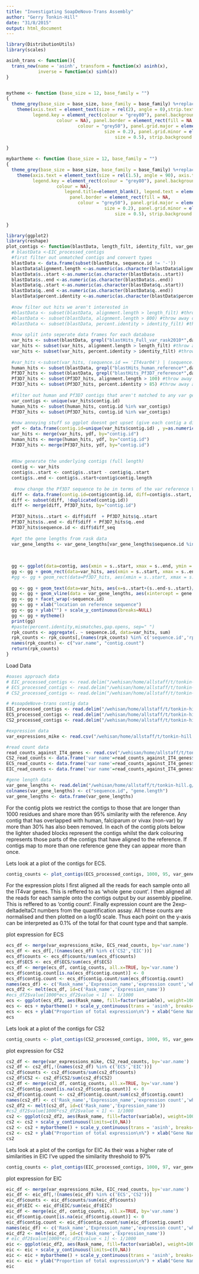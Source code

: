 ```yaml
---
title: "Investigating SoapDeNovo-Trans Assembly"
author: "Gerry Tonkin-Hill"
date: "31/8/2015"
output: html_document
---
```

```r
library(DistributionUtils)
library(scales)

asinh_trans <- function(){
  trans_new(name = 'asinh', transform = function(x) asinh(x), 
            inverse = function(x) sinh(x))
}


mytheme <- function (base_size = 12, base_family = "") 
{
  theme_grey(base_size = base_size, base_family = base_family) %+replace% 
    theme(axis.text = element_text(size = rel(2), angle = 0),strip.text = element_text(size=25), axis.ticks = element_line(colour = "black"), axis.title=element_text(size=27),
          legend.key = element_rect(colour = "grey80"), panel.background = element_rect(fill = "white", 
                   colour = NA), panel.border = element_rect(fill = NA, 
                           colour = "grey50"), panel.grid.major = element_line(colour = "grey90", 
                                     size = 0.2), panel.grid.minor = element_line(colour = "grey98", 
                                         size = 0.5), strip.background = element_rect(fill = "grey80", 
                                                                                                                                                                                                                                                                                colour = "grey50", size = 0.2))
}

mybartheme <- function (base_size = 12, base_family = "") 
{
  theme_grey(base_size = base_size, base_family = base_family) %+replace% 
    theme(axis.text = element_text(size = rel(1.5), angle = 90), axis.ticks = element_line(colour = "black"), axis.title=element_text(size=18),
          legend.key = element_rect(colour = "grey80"), panel.background = element_rect(fill = "white", 
                   colour = NA),
                      legend.title=element_blank(), legend.text = element_text(size = 16),
                        panel.border = element_rect(fill = NA, 
                           colour = "grey50"), panel.grid.major = element_line(colour = "grey90", 
                                     size = 0.2), panel.grid.minor = element_line(colour = "grey98", 
                                         size = 0.5), strip.background = element_rect(fill = "grey80", 
                                                                                                                                                                                                                                                                                colour = "grey50", size = 0.2))
}


```

```r
library(ggplot2)
library(reshape)
plot_contigs <- function(blastData, length_filt, identity_filt, var_gene_lengths){
  # blastData <-EIC_processed_contigs
  #first filter out unmatched contigs and convert types
  blastData <- data.frame(subset(blastData, sequence.id != '-'))
  blastData$alignment.length <-as.numeric(as.character(blastData$alignment.length))
  blastData$s..start <-as.numeric(as.character(blastData$s..start))
  blastData$s..end <-as.numeric(as.character(blastData$s..end))
  blastData$q..start <-as.numeric(as.character(blastData$q..start))
  blastData$q..end <-as.numeric(as.character(blastData$q..end))
  blastData$percent.identity <-as.numeric(as.character(blastData$percent.identity))
  
  #now filter out hits we aren't interested in
  #blastData <- subset(blastData, alignment.length > length_filt) #throw away contigs less than 3 reads ~ length residues long
  #blastData <- subset(blastData, alignment.length > 800) #throw away contigs less than 3 reads ~ length residues long
  #blastData <- subset(blastData, percent.identity > identity_filt) #throw away alignments that share less than x%
  
  #now split into seperate data frames for each database
  var_hits <- subset(blastData, grepl("blastHits_Full_var_rask2010*",data.base.name))
  var_hits <- subset(var_hits, alignment.length > length_filt) #throw away contigs less than 3 reads ~ length residues long
  var_hits <- subset(var_hits, percent.identity > identity_filt) #throw away alignments that share less than x%
  
  #var_hits <-subset(var_hits, (sequence.id == 'IT4var04') | (sequence.id == 'IT4var08'))
  human_hits <- subset(blastData, grepl("blastHits_human_reference*",data.base.name))
  Pf3D7_hits <- subset(blastData, grepl("blastHits_Pf3D7_reference*",data.base.name))
  Pf3D7_hits <- subset(Pf3D7_hits, alignment.length > 100) #throw away contigs less than 3 reads ~ length residues long
  Pf3D7_hits <- subset(Pf3D7_hits, percent.identity > 85) #throw away alignments that share less than x%
  
  #filter out human and Pf3D7 contigs that aren't matched to any var genes
  var_contigs <- unique(var_hits$contig.id)
  human_hits <- subset(human_hits, contig.id %in% var_contigs)
  Pf3D7_hits <- subset(Pf3D7_hits, contig.id %in% var_contigs)
  
  #now annoying stuff so ggplot doesnt get upset (give each contig a different height?)
  ydf <- data.frame(contig.id=unique(var_hits$contig.id) , y=as.numeric(factor(unique(var_hits$contig.id))))
  var_hits <- merge(var_hits, ydf, by="contig.id")
  human_hits <- merge(human_hits, ydf, by="contig.id")
  Pf3D7_hits <- merge(Pf3D7_hits, ydf, by="contig.id")
  
  
  #Now generate the underlying contigs (full length)
  contig <- var_hits
  contig$s..start <- contig$s..start - contig$q..start
  contig$s..end <- contig$s..start+contig$contig.length
  
   #now change the Pf3D7 sequence to be in terms of the var reference VERY HACKY
  diff <- data.frame(contig.id=contig$contig.id, diff=contig$s..start, diff_seq=contig$sequence.id)
  diff <- subset(diff, !duplicated(contig.id))
  diff <- merge(diff, Pf3D7_hits, by="contig.id")
  
  Pf3D7_hits$s..start <- diff$diff  + Pf3D7_hits$q..start
  Pf3D7_hits$s..end <- diff$diff + Pf3D7_hits$q..end
  Pf3D7_hits$sequence.id <- diff$diff_seq
  
  #get the gene lengths from rask data
  var_gene_lengths <- var_gene_lengths[var_gene_lengths$sequence.id %in% intersect(var_gene_lengths$sequence.id, contig$sequence.id),]
  
  
  
  gg <- ggplot(data=contig, aes(xmin = s..start, xmax = s..end, ymin = y, ymax = y+1, fill=factor(contig.id))) + geom_rect( alpha=0.4)
  gg <- gg + geom_rect(data=var_hits, aes(xmin = s..start, xmax = s..end, ymin = y, ymax = y+1, fill=factor(contig.id), labels = rpk))
  #gg <- gg + geom_rect(data=Pf3D7_hits, aes(xmin = s..start, xmax = s..end, ymin = y, ymax = y+1), color="black", alpha=0.5)
  
  gg <- gg + geom_text(data=var_hits, aes(x=s..start+(s..end-s..start)/2, y=y+(y+1-y)/2, label=paste(contig.id,rpk, sep=" ")), size=8) 
  gg <- gg + geom_vline(data = var_gene_lengths, aes(xintercept = gene.length))
  gg <- gg + facet_wrap(~sequence.id)
  gg <- gg + xlab("location on reference sequence")
  gg <- gg + ylab("") + scale_y_continuous(breaks=NULL)
  gg <- gg + mytheme()
  print(gg)
  #paste(percent.identity,mismatches,gap.opens, sep=" ")
  rpk_counts <- aggregate(. ~ sequence.id, data=var_hits, sum)
  rpk_counts <- rpk_counts[,(names(rpk_counts) %in% c('sequence.id','rpk'))]
  names(rpk_counts) <- c("var.name", "contig.count")
  return(rpk_counts)
}
```

Load Data

```r
#oases approach data
# EIC_processed_contigs <- read.delim("/wehisan/home/allstaff/t/tonkin-hill.g/assembly_testing/counts/filtered_contigs/EIC/analytics_output.txt")
# ECS_processed_contigs <- read.delim("/wehisan/home/allstaff/t/tonkin-hill.g/assembly_testing/counts/filtered_contigs/ECS/analytics_output.txt")
# CS2_processed_contigs <- read.delim("/wehisan/home/allstaff/t/tonkin-hill.g/assembly_testing/counts/filtered_contigs/CS2/analytics_output.txt")

# #soapdeNove-trans contig data
EIC_processed_contigs <- read.delim("/wehisan/home/allstaff/t/tonkin-hill.g//assembly_testing/SoapDeNovoAttempt/EICv2-30-10-14_S14_L001/analytics_output.txt")
ECS_processed_contigs <- read.delim("/wehisan/home/allstaff/t/tonkin-hill.g/assembly_testing/SoapDeNovoAttempt/ECS_S27_L002/analytics_output.txt")
CS2_processed_contigs <- read.delim("/wehisan/home/allstaff/t/tonkin-hill.g/assembly_testing/SoapDeNovoAttempt/CS2_S25_L002/analytics_output.txt")

#expression data
var_expressions_mike <- read.csv("/wehisan/home/allstaff/t/tonkin-hill.g/assembly_testing/counts/var_expressions_mike.csv")

#read count data
read_counts_against_IT4_genes <- read.csv("/wehisan/home/allstaff/t/tonkin-hill.g/assembly_testing/counts/read_counts_against_IT4_genes.csv")
CS2_read_counts <- data.frame('var name'=read_counts_against_IT4_genes$CS2, 'counts'=read_counts_against_IT4_genes$counts)
ECS_read_counts <- data.frame('var name'=read_counts_against_IT4_genes$ECS, 'counts'=read_counts_against_IT4_genes$counts.1)
EIC_read_counts <- data.frame('var name'=read_counts_against_IT4_genes$EIC, 'counts'=read_counts_against_IT4_genes$counts.2)

#gene length data
var_gene_lengths <- read.delim("/wehisan/home/allstaff/t/tonkin-hill.g/find_var_genes/assemble_var/data/var_rask_lengths.txt", header=F)
colnames(var_gene_lengths) <- c("sequence.id", "gene.length")
var_gene_lengths <- data.frame(var_gene_lengths)
```

For the contig plots we restrict the contigs to those that are longer than 1000 residues and share more than 95% similarity with the reference.
Any contig that has overlapped with human, falciparum or vivax (non-var) by more than 30% has also been removed.
In each of the contig plots below the lighter shaded blocks represent the contigs whilst the dark colouring represents those parts of the contigs that have aligned to the reference. If contigs map to more than one reference gene they can appear more than once.

Lets look at a plot of the contigs for ECS. 

```r
contig_counts <- plot_contigs(ECS_processed_contigs, 1000, 95, var_gene_lengths)
```

For the expression plots I first aligned all the reads for each sample onto all the IT4var genes. This is reffered to as 'whole gene count'. I then aligned all the reads for each sample onto the contigs output by our assembly pipeline. This is reffered to as 'contig count'. Finally expression count are the 2exp-deltadeltaCt numbers from the quantification assay. All these counts are normalised and then plotted on a log10 scale. Thus each point on the y-axis can be interpreted as 0.1% of the total for that count type and that sample.

plot expression for ECS
```r
ecs_df <- merge(var_expressions_mike, ECS_read_counts, by='var.name')
ecs_df <- ecs_df[,!(names(ecs_df) %in% c('CS2','EIC'))]
ecs_df$counts <- ecs_df$counts/sum(ecs_df$counts)
ecs_df$ECS <- ecs_df$ECS/sum(ecs_df$ECS)
ecs_df <- merge(ecs_df, contig_counts, all.x=TRUE, by='var.name')
ecs_df$contig.count[is.na(ecs_df$contig.count)] <- 0
ecs_df$contig.count <- ecs_df$contig.count/sum(ecs_df$contig.count)
names(ecs_df) <- c('Rask_name','Expression_name','expression count','whole gene count','contig count')
ecs_df2 <- melt(ecs_df, id=c('Rask_name','Expression_name'))
#ecs_df2$value[1000*ecs_df2$value < 1] <- 1/1000
ecs <- ggplot(ecs_df2, aes(Rask_name, fill=factor(variable), weight=100*value)) + geom_bar(position="dodge")
ecs <- ecs + mybartheme() + scale_y_continuous(trans = 'asinh', breaks=c(1,10,100))
ecs <- ecs + ylab("Proportion of total expression\n%") + xlab("Gene Name")
ecs
```

Lets look at a plot of the contigs for CS2

```r
contig_counts <- plot_contigs(CS2_processed_contigs, 1000, 95, var_gene_lengths)
```

plot expression for CS2
```r
cs2_df <- merge(var_expressions_mike, CS2_read_counts, by='var.name')
cs2_df <- cs2_df[,!(names(cs2_df) %in% c('ECS','EIC'))]
cs2_df$counts <- cs2_df$counts/sum(cs2_df$counts)
cs2_df$CS2 <- cs2_df$CS2/sum(cs2_df$CS2)
cs2_df <- merge(cs2_df, contig_counts, all.x=TRUE, by='var.name')
cs2_df$contig.count[is.na(cs2_df$contig.count)] <- 0
cs2_df$contig.count <- cs2_df$contig.count/sum(cs2_df$contig.count)
names(cs2_df) <- c('Rask_name','Expression_name','expression count','whole gene count','contig count')
cs2_df2 <- melt(cs2_df, id=c('Rask_name','Expression_name'))
#cs2_df2$value[1000*cs2_df2$value < 1] <- 1/1000
cs2 <- ggplot(cs2_df2, aes(Rask_name, fill=factor(variable), weight=100*value)) + geom_bar(position="dodge")
cs2 <- cs2 + scale_y_continuous(limits=c(0,NA))
cs2 <- cs2 + mybartheme() + scale_y_continuous(trans = 'asinh', breaks=c(1,10,100))
cs2 <- cs2 + ylab("Proportion of total expression\n%") + xlab("Gene Name")
cs2
```


Lets look at a plot of the contigs for EIC
As their was a higher rate of similarities in EIC I've upped the similarity threshold to 97%

```r
contig_counts <- plot_contigs(EIC_processed_contigs, 1000, 97, var_gene_lengths)
```

plot expression for EIC
```r
eic_df <- merge(var_expressions_mike, EIC_read_counts, by='var.name')
eic_df <- eic_df[,!(names(eic_df) %in% c('ECS','CS2'))]
eic_df$counts <- eic_df$counts/sum(eic_df$counts)
eic_df$EIC <- eic_df$EIC/sum(eic_df$EIC)
eic_df <- merge(eic_df, contig_counts, all.x=TRUE, by='var.name')
eic_df$contig.count[is.na(eic_df$contig.count)] <- 0
eic_df$contig.count <- eic_df$contig.count/sum(eic_df$contig.count)
names(eic_df) <- c('Rask_name','Expression_name','expression count','whole gene count','contig count')
eic_df2 <- melt(eic_df, id=c('Rask_name','Expression_name'))
# eic_df2$value[1000*eic_df2$value < 1] <- 1/1000
eic <- ggplot(eic_df2, aes(Rask_name, fill=factor(variable), weight=100*value)) + geom_bar(position="dodge")
eic <- eic + scale_y_continuous(limits=c(0,NA))
eic <- eic + mybartheme() + scale_y_continuous(trans = 'asinh', breaks=c(1,10,100))
eic <- eic + ylab("Proportion of total expression\n%") + xlab("Gene Name")
eic
```